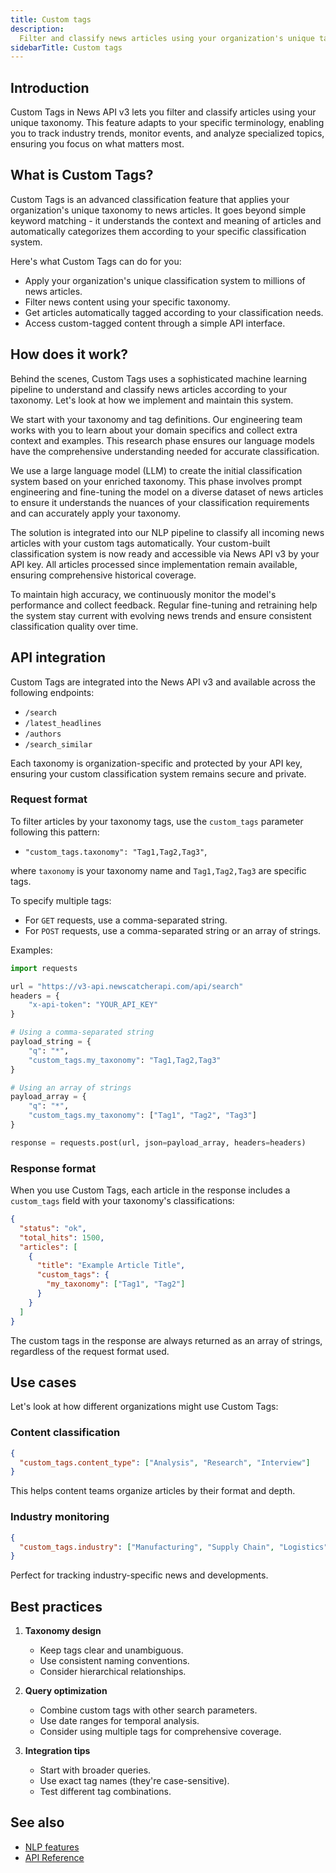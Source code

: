 ```yaml
---
title: Custom tags
description:
  Filter and classify news articles using your organization's unique taxonomy.
sidebarTitle: Custom tags
---
```


## Introduction

Custom Tags in News API v3 lets you filter and classify articles using your
unique taxonomy. This feature adapts to your specific terminology, enabling you
to track industry trends, monitor events, and analyze specialized topics,
ensuring you focus on what matters most.

## What is Custom Tags?

Custom Tags is an advanced classification feature that applies your
organization's unique taxonomy to news articles. It goes beyond simple keyword
matching - it understands the context and meaning of articles and automatically
categorizes them according to your specific classification system.

Here's what Custom Tags can do for you:

- Apply your organization's unique classification system to millions of news
  articles.
- Filter news content using your specific taxonomy.
- Get articles automatically tagged according to your classification needs.
- Access custom-tagged content through a simple API interface.

## How does it work?

Behind the scenes, Custom Tags uses a sophisticated machine learning pipeline to
understand and classify news articles according to your taxonomy. Let's look at
how we implement and maintain this system.

<Steps>

<Step title="Understanding taxonomy">

We start with your taxonomy and tag definitions. Our engineering team works with
you to learn about your domain specifics and collect extra context and examples.
This research phase ensures our language models have the comprehensive
understanding needed for accurate classification.

</Step>

<Step title="Initial model training">

We use a large language model (LLM) to create the initial classification system
based on your enriched taxonomy. This phase involves prompt engineering and
fine-tuning the model on a diverse dataset of news articles to ensure it
understands the nuances of your classification requirements and can accurately
apply your taxonomy.

</Step>

<Step title="Production deployment">

The solution is integrated into our NLP pipeline to classify all incoming news
articles with your custom tags automatically. Your custom-built classification
system is now ready and accessible via News API v3 by your API key. All articles
processed since implementation remain available, ensuring comprehensive
historical coverage.

</Step>

<Step title="Continuous improvement">

To maintain high accuracy, we continuously monitor the model's performance and
collect feedback. Regular fine-tuning and retraining help the system stay
current with evolving news trends and ensure consistent classification quality
over time.

</Step>

</Steps>

## API integration

Custom Tags are integrated into the News API v3 and available across the
following endpoints:

- `/search`
- `/latest_headlines`
- `/authors`
- `/search_similar`

<Note>
  Each taxonomy is organization-specific and protected by your API key, ensuring
  your custom classification system remains secure and private.
</Note>

### Request format

To filter articles by your taxonomy tags, use the `custom_tags` parameter
following this pattern:

- `"custom_tags.taxonomy": "Tag1,Tag2,Tag3"`,

where `taxonomy` is your taxonomy name and `Tag1,Tag2,Tag3` are specific tags.

To specify multiple tags:

- For `GET` requests, use a comma-separated string.
- For `POST` requests, use a comma-separated string or an array of strings.

Examples:

```python
import requests

url = "https://v3-api.newscatcherapi.com/api/search"
headers = {
    "x-api-token": "YOUR_API_KEY"
}

# Using a comma-separated string
payload_string = {
    "q": "*",
    "custom_tags.my_taxonomy": "Tag1,Tag2,Tag3"
}

# Using an array of strings
payload_array = {
    "q": "*",
    "custom_tags.my_taxonomy": ["Tag1", "Tag2", "Tag3"]
}

response = requests.post(url, json=payload_array, headers=headers)
```

### Response format

When you use Custom Tags, each article in the response includes a `custom_tags`
field with your taxonomy's classifications:

```json
{
  "status": "ok",
  "total_hits": 1500,
  "articles": [
    {
      "title": "Example Article Title",
      "custom_tags": {
        "my_taxonomy": ["Tag1", "Tag2"]
      }
    }
  ]
}
```

<Note>
  The custom tags in the response are always returned as an array of strings,
  regardless of the request format used.
</Note>

## Use cases

Let's look at how different organizations might use Custom Tags:

### Content classification

```json
{
  "custom_tags.content_type": ["Analysis", "Research", "Interview"]
}
```

This helps content teams organize articles by their format and depth.

### Industry monitoring

```json
{
  "custom_tags.industry": ["Manufacturing", "Supply Chain", "Logistics"]
}
```

Perfect for tracking industry-specific news and developments.

## Best practices

1. **Taxonomy design**

   - Keep tags clear and unambiguous.
   - Use consistent naming conventions.
   - Consider hierarchical relationships.

2. **Query optimization**

   - Combine custom tags with other search parameters.
   - Use date ranges for temporal analysis.
   - Consider using multiple tags for comprehensive coverage.

3. **Integration tips**

   - Start with broader queries.
   - Use exact tag names (they're case-sensitive).
   - Test different tag combinations.

## See also

- [NLP features](/v3/documentation/guides-and-concepts/nlp-features)
- [API Reference](/v3/api-reference/endpoints/search/search-articles-get)
